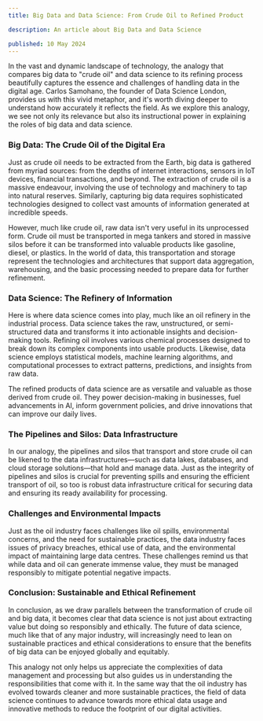 ```yaml
---
title: Big Data and Data Science: From Crude Oil to Refined Product

description: An article about Big Data and Data Science

published: 10 May 2024
---
```


In the vast and dynamic landscape of technology, the analogy that compares big data to "crude oil" and data science to its refining process beautifully captures the essence and challenges of handling data in the digital age. Carlos Samohano, the founder of Data Science London, provides us with this vivid metaphor, and it's worth diving deeper to understand how accurately it reflects the field. As we explore this analogy, we see not only its relevance but also its instructional power in explaining the roles of big data and data science.

### Big Data: The Crude Oil of the Digital Era

Just as crude oil needs to be extracted from the Earth, big data is gathered from myriad sources: from the depths of internet interactions, sensors in IoT devices, financial transactions, and beyond. The extraction of crude oil is a massive endeavour, involving the use of technology and machinery to tap into natural reserves. Similarly, capturing big data requires sophisticated technologies designed to collect vast amounts of information generated at incredible speeds.

However, much like crude oil, raw data isn't very useful in its unprocessed form. Crude oil must be transported in mega tankers and stored in massive silos before it can be transformed into valuable products like gasoline, diesel, or plastics. In the world of data, this transportation and storage represent the technologies and architectures that support data aggregation, warehousing, and the basic processing needed to prepare data for further refinement.

### Data Science: The Refinery of Information

Here is where data science comes into play, much like an oil refinery in the industrial process. Data science takes the raw, unstructured, or semi-structured data and transforms it into actionable insights and decision-making tools. Refining oil involves various chemical processes designed to break down its complex components into usable products. Likewise, data science employs statistical models, machine learning algorithms, and computational processes to extract patterns, predictions, and insights from raw data.

The refined products of data science are as versatile and valuable as those derived from crude oil. They power decision-making in businesses, fuel advancements in AI, inform government policies, and drive innovations that can improve our daily lives.

### The Pipelines and Silos: Data Infrastructure

In our analogy, the pipelines and silos that transport and store crude oil can be likened to the data infrastructures—such as data lakes, databases, and cloud storage solutions—that hold and manage data. Just as the integrity of pipelines and silos is crucial for preventing spills and ensuring the efficient transport of oil, so too is robust data infrastructure critical for securing data and ensuring its ready availability for processing.

### Challenges and Environmental Impacts

Just as the oil industry faces challenges like oil spills, environmental concerns, and the need for sustainable practices, the data industry faces issues of privacy breaches, ethical use of data, and the environmental impact of maintaining large data centres. These challenges remind us that while data and oil can generate immense value, they must be managed responsibly to mitigate potential negative impacts.

### Conclusion: Sustainable and Ethical Refinement

In conclusion, as we draw parallels between the transformation of crude oil and big data, it becomes clear that data science is not just about extracting value but doing so responsibly and ethically. The future of data science, much like that of any major industry, will increasingly need to lean on sustainable practices and ethical considerations to ensure that the benefits of big data can be enjoyed globally and equitably.

This analogy not only helps us appreciate the complexities of data management and processing but also guides us in understanding the responsibilities that come with it. In the same way that the oil industry has evolved towards cleaner and more sustainable practices, the field of data science continues to advance towards more ethical data usage and innovative methods to reduce the footprint of our digital activities.
